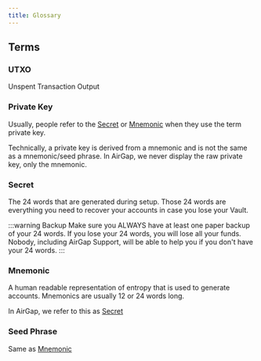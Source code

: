 ```yaml
---
title: Glossary
---
```



<TOCInline toc={toc} />

## Terms

### UTXO

Unspent Transaction Output

### Private Key

Usually, people refer to the [Secret](#secret) or [Mnemonic](#mnemonic) when they use the term private key.

Technically, a private key is derived from a mnemonic and is not the same as a mnemonic/seed phrase. In AirGap, we never display the raw private key, only the mnemonic.

### Secret

The 24 words that are generated during setup. Those 24 words are everything you need to recover your accounts in case you lose your Vault.

:::warning Backup
Make sure you ALWAYS have at least one paper backup of your 24 words. If you lose your 24 words, you will lose all your funds. Nobody, including AirGap Support, will be able to help you if you don't have your 24 words.
:::

### Mnemonic

A human readable representation of entropy that is used to generate accounts. Mnemonics are usually 12 or 24 words long.

In AirGap, we refer to this as [Secret](#secret)

### Seed Phrase

Same as [Mnemonic](#mnemonic)